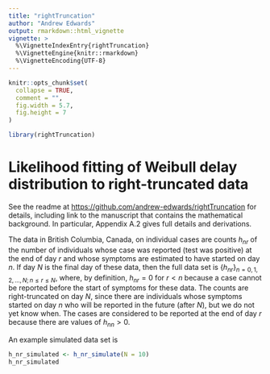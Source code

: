 ```yaml
---
title: "rightTruncation"
author: "Andrew Edwards"
output: rmarkdown::html_vignette
vignette: >
  %\VignetteIndexEntry{rightTruncation}
  %\VignetteEngine{knitr::rmarkdown}
  %\VignetteEncoding{UTF-8}
---
```


```r
knitr::opts_chunk$set(
  collapse = TRUE,
  comment = "",
  fig.width = 5.7,
  fig.height = 7
)
```

```r
library(rightTruncation)
```

# Likelihood fitting of Weibull delay distribution to right-truncated data

See the readme at <https://github.com/andrew-edwards/rightTruncation> for
details, including link to the manuscript that contains the mathematical
background. In particular, Appendix A.2 gives full details and derivations.

The data in British Columbia, Canada, on individual cases are counts $h_{nr}$ of
the number of individuals whose case was reported (test was positive) at the end
of day $r$ and whose symptoms are estimated to have started on day $n$. If day
$N$ is the final day of these data, then the full data set is $\{ h_{nr} \}_{n =
0, 1, 2, ..., N; n \leq r \leq N}$, where, by definition, $h_{nr} = 0$ for $r <
n$ because a case cannot be reported before the start of symptoms for these
data. The counts are right-truncated on day $N$, since there are individuals
whose symptoms started on day $n$ who will be reported in the future (after
$N$), but we do not yet know when. The cases are considered to be reported at
the end of day $r$ because there are values of $h_{nn} > 0$.

An example simulated data set is
```r
h_nr_simulated <- h_nr_simulate(N = 10)
h_nr_simulated
```
